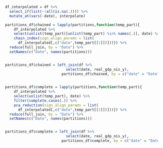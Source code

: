 

```r

df_interpolated = df %>% 
  select_if(list(~!all(is.na(.)))) %>% 
  mutate_at(vars(-date), interpolate)

partitions_df$chained = lapply(partitions,function(temp_part){
    df_interpolated %>% 
    select(unlist(temp_part)[unlist(temp_part) %in% names(.)], date) %>% 
    chain_index(sign_align_params = list(
      df_interpolated[,c("date",temp_part[[1]])]))}) %>%
  reduce(full_join, by = "Date") %>% 
  setNames(c("Date", names(partitions)))


partitions_df$chained = left_join(df %>% 
                            select(date, real_gdp_nis_y),
                          partitions_df$chained, by = c("date" = "Date"))
                

```


```r

partitions_df$complete = lapply(partitions,function(temp_part){
    df_interpolated %>% 
    select(unlist(temp_part), date) %>% 
    filter(complete.cases(.)) %>% 
    pca_reduction(sign_align_params = list(
      df_interpolated[,c("date",temp_part[[1]])]))}) %>%
  reduce(full_join, by = "Date") %>% 
  setNames(c("Date", names(partitions)))


partitions_df$complete = left_join(df %>% 
                            select(date, real_gdp_nis_y),
                          partitions_df$complete, by = c("date" = "Date"))
                

```

